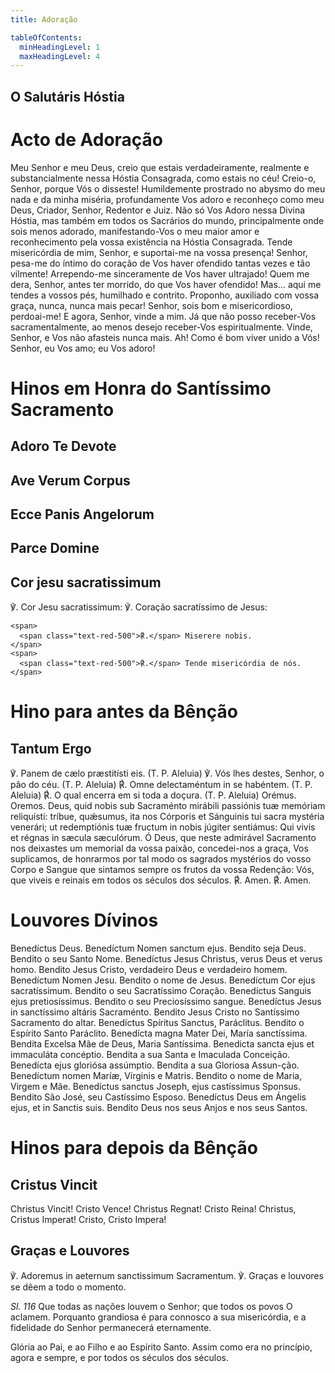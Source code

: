 ```yaml
---
title: Adoração

tableOfContents:
  minHeadingLevel: 1
  maxHeadingLevel: 4
---
```



## O Salutáris Hóstia

<Salutaris />

# Acto de Adoração

Meu Senhor e meu Deus, creio que estais verdadeiramente, realmente e
substancialmente nessa Hóstia Consagrada, como estais no céu! Creio-o, Senhor,
porque Vós o disseste! Humildemente prostrado no abysmo do meu nada e da minha
miséria, profundamente Vos adoro e reconheço como meu Deus, Criador, Senhor,
Redentor e Juiz. Não só Vos Adoro nessa Divina Hóstia, mas também em todos os
Sacrários do mundo, principalmente onde sois menos adorado, manifestando-Vos o
meu maior amor e reconhecimento pela vossa existência na Hóstia Consagrada.
Tende misericórdia de mim, Senhor, e suportai-me na vossa presença! Senhor,
pesa-me do íntimo do coração de Vos haver ofendido tantas vezes e tão
vilmente! Arrependo-me sinceramente de Vos haver ultrajado! Quem me dera,
Senhor, antes ter morrido, do que Vos haver ofendido! Mas... aqui me tendes a
vossos pés, humilhado e contrito. Proponho, auxiliado com vossa graça, nunca,
nunca mais pecar! Senhor, sois bom e misericordioso, perdoai-me! E agora,
Senhor, vinde a mim. Já que não posso receber-Vos sacramentalmente, ao menos
desejo receber-Vos espiritualmente. Vinde, Senhor, e Vos não afasteis nunca
mais. Ah! Como é bom viver unido a Vós! Senhor, eu Vos amo; eu Vos adoro!

# Hinos em Honra do Santíssimo Sacramento

## Adoro Te Devote

<Adorote />

## Ave Verum Corpus

<Aveverum />

## Ecce Panis Angelorum

<Eccepanisangelorum />

## Parce Domine

<Parcedomine />

## Cor jesu sacratissimum

<div class="side-by-side not-content">
    <span>℣. Cor Jesu sacratissimum:</span>
    <span>℣. Coração sacratíssimo de Jesus:</span>

    <span>
      <span class="text-red-500">℟.</span> Miserere nobis.
    </span>
    <span>
      <span class="text-red-500">℟.</span> Tende misericórdia de nós.
    </span>

</div>

# Hino para antes da Bênção

## Tantum Ergo

<Tantumergo />

<div class="side-by-side not-content">
  <span>℣. Panem de cælo præstitísti eis. (T. P. Aleluia)</span>
  <span>℣. Vós lhes destes, Senhor, o pão do céu. (T. P. Aleluia)</span>
  <span>
    <span class="text-red-500">℟.</span> Omne delectaméntum in se habéntem. (T.
    P. Aleluia)
  </span>
  <span>
    <span class="text-red-500">℟.</span> O qual encerra em si toda a doçura. (T.
    P. Aleluia)
  </span>
  <span class="text-red-500 text-center">Orémus.</span>
  <span class="text-red-500 text-center">Oremos.</span>
  <span>
    Deus, quid nobis sub Sacraménto mirábili passiónis tuæ memóriam reliquísti:
    tríbue, quǽsumus, ita nos Córporis et Sánguinis tui sacra mystéria venerári;
    ut redemptiónis tuæ fructum in nobis júgiter sentiámus: Qui vivis et régnas
    in sæcula sæculórum.
  </span>
  <span>
    Ó Deus, que neste admirável Sacramento nos deixastes um memorial da vossa
    paixão, concedei-nos a graça, Vos suplicamos, de honrarmos por tal modo os
    sagrados mystérios do vosso Corpo e Sangue que sintamos sempre os frutos da
    vossa Redenção: Vós, que viveis e reinais em todos os séculos dos séculos.
  </span>
  <span>
    <span class="text-red-500">℟.</span> Amen.
  </span>
  <span>
    <span class="text-red-500">℟.</span> Amen.
  </span>
</div>

# Louvores Dívinos

<div class="side-by-side not-content">
  <span>Benedíctus Deus. Benedíctum Nomen sanctum ejus.</span>
  <span>Bendito seja Deus. Bendito o seu Santo Nome.</span>
  <span>Benedíctus Jesus Christus, verus Deus et verus homo.</span>
  <span>Bendito Jesus Cristo, verdadeiro Deus e verdadeiro homem.</span>
  <span>Benedíctum Nomen Jesu.</span>
  <span>Bendito o nome de Jesus.</span>
  <span>Benedíctum Cor ejus sacratíssimum.</span>
  <span>Bendito o seu Sacratíssimo Coração.</span>
  <span>Benedíctus Sanguis ejus pretiosíssimus.</span>
  <span>Bendito o seu Preciosíssimo sangue.</span>
  <span>Benedíctus Jesus in sanctíssimo altáris Sacraménto.</span>
  <span>Bendito Jesus Cristo no Santíssimo Sacramento do altar.</span>
  <span>Benedíctus Spíritus Sanctus, Paráclitus.</span>
  <span>Bendito o Espírito Santo Paráclito.</span>
  <span>Benedícta magna Mater Dei, María sanctíssima.</span>
  <span>Bendita Excelsa Mãe de Deus, Maria Santíssima.</span>
  <span>Benedicta sancta ejus et immaculáta concéptio.</span>
  <span>Bendita a sua Santa e Imaculada Conceição.</span>
  <span>Benedícta ejus gloriósa assúmptio.</span>
  <span>Bendita a sua Gloriosa Assun-ção.</span>
  <span>Benedíctum nomen Maríæ, Vírginis e Matris.</span>
  <span>Bendito o nome de Maria, Virgem e Mãe.</span>
  <span>Benedíctus sanctus Joseph, ejus castíssimus Sponsus.</span>
  <span>Bendito São José, seu Castíssimo Esposo.</span>
  <span>Benedíctus Deus em Ángelis ejus, et in Sanctis suis.</span>
  <span>Bendito Deus nos seus Anjos e nos seus Santos.</span>
</div>

# Hinos para depois da Bênção

## Cristus Vincit

<div class="side-by-side not-content">
  <span>Christus Vincit!</span>
  <span>Cristo Vence!</span>
  <span>Christus Regnat!</span>
  <span>Cristo Reina!</span>
  <span>Christus, Cristus Imperat!</span>
  <span>Cristo, Cristo Impera!</span>
</div>

## Graças e Louvores

<div class="side-by-side not-content">
  <span>℣. Adoremus in aeternum sanctissimum Sacramentum.</span>
  <span>℣. Graças e louvores se dêem a todo o momento.</span>
</div>

<p>
  <em>Sl. 116</em> Que todas as nações louvem o Senhor; que todos os povos O
  aclamem. Porquanto grandiosa é para connosco a sua misericórdia, e a
  fidelidade do Senhor permanecerá eternamente.
</p>

Glória ao Pai, e ao Filho e ao Espírito Santo. Assim como era no princípio,
agora e sempre, e por todos os séculos dos séculos.
